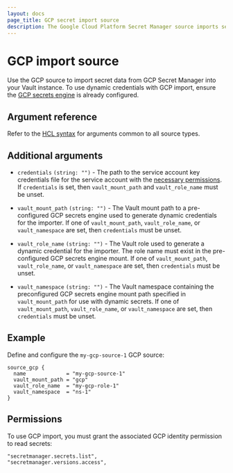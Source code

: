 ```yaml
---
layout: docs
page_title: GCP secret import source
description: The Google Cloud Platform Secret Manager source imports secrets from GCP to Vault.
---
```


# GCP import source

Use the GCP source to import secret data from GCP Secret Manager into your Vault instance. To use dynamic
credentials with GCP import, ensure the [GCP secrets engine](/vault/docs/secrets/gcp) is
already configured.

## Argument reference

Refer to the [HCL syntax](/vault/docs/import#hcl-syntax-1) for arguments common to all source types.

## Additional arguments

- `credentials` `(string: "")` - The path to the service account key credentials file for the service account
  with the [necessary permissions](#permissions). If `credentials` is set, then `vault_mount_path` and
  `vault_role_name` must be unset.

- `vault_mount_path` `(string: "")` - The Vault mount path to a pre-configured GCP
  secrets engine used to generate dynamic credentials for the importer. If one of
  `vault_mount_path`, `vault_role_name`, or `vault_namespace` are set, then `credentials` must be
  unset.

- `vault_role_name` `(string: "")` - The Vault role used to generate a dynamic
  credential for the importer. The role name must exist in the pre-configured GCP secrets
  engine mount. If one of `vault_mount_path`, `vault_role_name`, or `vault_namespace`
  are set, then `credentials` must be unset.

- `vault_namespace` `(string: "")` - The Vault namespace containing the preconfigured GCP secrets engine
  mount path specified in `vault_mount_path` for use with dynamic secrets. If one of `vault_mount_path`,
  `vault_role_name`, or `vault_namespace` are set, then `credentials` must be unset.

## Example

Define and configure the `my-gcp-source-1` GCP source:

```hcl
source_gcp {
  name             = "my-gcp-source-1"
  vault_mount_path = "gcp"
  vault_role_name  = "my-gcp-role-1"
  vault_namespace  = "ns-1"
}
```

## Permissions

To use GCP import, you must grant the associated GCP identity permission to read secrets:

```shell-session
"secretmanager.secrets.list",
"secretmanager.versions.access",
```
